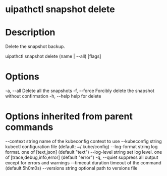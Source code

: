 ﻿# uipathctl snapshot delete

# Description

Delete the snapshot backup.

uipathctl snapshot delete (name | --all) [flags]

# Options

-a, --all     Delete all the snapshots
  -f, --force   Forcibly delete the snapshot without confirmation
  -h, --help    help for delete

# Options inherited from parent commands

--context string      name of the kubeconfig context to use
      --kubeconfig string   kubectl configuration file (default: ~/.kube/config)
      --log-format string   log format. one of [text,json] (default "text")
      --log-level string    set log level. one of [trace,debug,info,error] (default "error")
  -q, --quiet               suppress all output except for errors and warnings
      --timeout duration    timeout of the command (default 5h0m0s)
      --versions string     optional path to versions file
